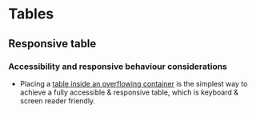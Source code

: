 
<Meta of={Table} />

# Tables
<Canvas of={Table.Table} />

## Responsive table

### Accessibility and responsive behaviour considerations
- Placing a [table inside an overflowing container](https://adrianroselli.com/2020/11/under-engineered-responsive-tables.html?ref=sidebar) is the simplest way to achieve a fully accessible & responsive table, which is keyboard & screen reader friendly.

<Canvas of={Table.ResponsiveTable} />

